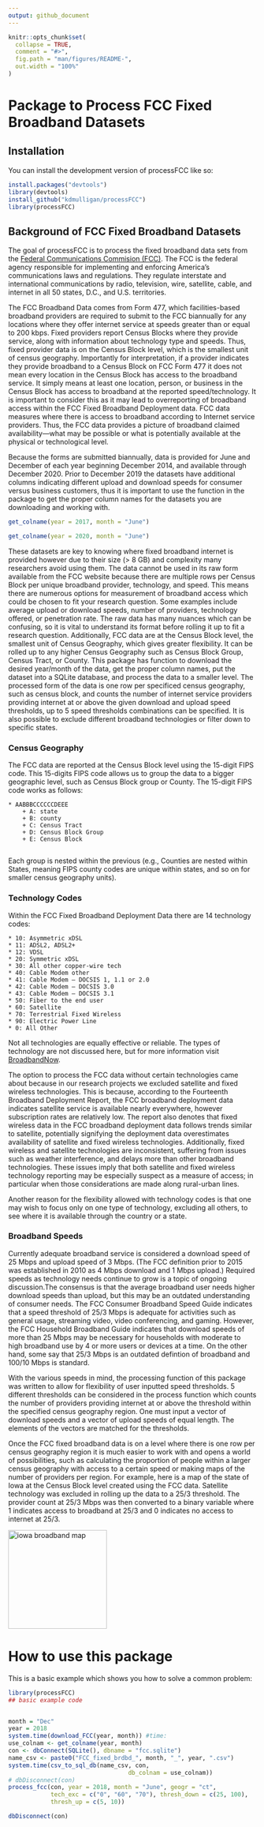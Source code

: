 ```yaml
---
output: github_document
---
```


<!-- README.md is generated from README.Rmd. Please edit that file -->

```r
knitr::opts_chunk$set(
  collapse = TRUE,
  comment = "#>",
  fig.path = "man/figures/README-",
  out.width = "100%"
)
```
# Package to Process FCC Fixed Broadband Datasets

## Installation

You can install the development version of processFCC like so:
```r
install.packages("devtools")
library(devtools)
install_github("kdmulligan/processFCC")
library(processFCC)
```

## Background of FCC Fixed Broadband Datasets

The goal of processFCC is to process the fixed broadband data sets from the [Federal Communications Commision (FCC)](https://www.fcc.gov/general/broadband-deployment-data-fcc-form-477). The FCC is the federal agency responsible for implementing and enforcing America’s communications laws and regulations. They regulate interstate and international communications by radio, television, wire, satellite, cable, and internet in all 50 states, D.C., and U.S. territories. 

The FCC Broadband Data comes from Form 477, which facilities-based broadband providers are required to submit to the FCC biannually for any locations where they offer internet service at speeds greater than or equal to 200 kbps. Fixed providers report Census Blocks where they provide service, along with information about technology type and speeds. Thus, fixed provider data is on the Census Block level, which is the smallest unit of census geography. Importantly for interpretation, if a provider indicates they provide broadband to a Census Block on FCC Form 477 it does not mean every location in the Census Block has access to the broadband service. It simply means at least one location, person, or business in the Census Block has access to broadband at the reported speed/technology. It is important to consider this as it may lead to overreporting of broadband access within the FCC Fixed Broadband Deployment data. FCC data measures where there is access to broadband according to Internet service providers. Thus, the FCC data provides a picture of broadband claimed availability—what may be possible or what is potentially available at the physical or technological level.

Because the forms are submitted biannually, data is provided for June and December of each year beginning December 2014, and available through December 2020. Prior to December 2019 the datasets have additional columns  indicating different upload and download speeds for consumer versus business customers, thus it is important to use the \code{get_colname} function in the package to get the proper column names for the datasets you are downloading and working with.

```r
get_colname(year = 2017, month = "June")

get_colname(year = 2020, month = "June")
```


These datasets are key to knowing where fixed broadband internet is provided however due to their size (> 8 GB) and complexity many researchers avoid using them. The data cannot be used in its raw form available from the FCC website because there are multiple rows per Census Block per unique broadband provider, technology, and speed. This means there are numerous options for measurement of broadband access which could be chosen to fit your research question. Some examples include average upload or download speeds, number of providers, technology offered, or penetration rate. The raw data has many nuances which can be confusing, so it is vital to understand its format before rolling it up to fit a research question. Additionally, FCC data are at the Census Block level, the smallest unit of Census Geography, which gives greater flexibility. It can be rolled up to any higher Census Geography such as Census Block Group, Census Tract, or County.
This package has function to download the desired year/month of the data, get the proper column names, put the dataset into a SQLite database, and process the data to a smaller level. The processed form of the data is one row per specificed census geography, such as census block, and counts the number of internet service providers providing internet at or above the given download and upload speed thresholds, up to 5 speed thresholds combinations can be specified. It is also possible to exclude different broadband technologies or filter down to specific states.

### Census Geography
The FCC data are reported at the Census Block level using the 15-digit FIPS code. This 15-digits FIPS code allows us to group the data to a bigger geographic level, such as Census Block group or County. The 15-digit FIPS code works as follows:

    * AABBBCCCCCCDEEE
        + A: state
        + B: county
        + C: Census Tract
        + D: Census Block Group
        + E: Census Block
        
Each group is nested within the previous (e.g., Counties are nested within States, meaning FIPS county codes are unique within states, and so on for smaller census geography units).

### Technology Codes
Within the FCC Fixed Broadband Deployment Data there are 14 technology codes:

    * 10: Asymmetric xDSL
    * 11: ADSL2, ADSL2+
    * 12: VDSL
    * 20: Symmetric xDSL
    * 30: All other copper-wire tech
    * 40: Cable Modem other
    * 41: Cable Modem – DOCSIS 1, 1.1 or 2.0
    * 42: Cable Modem – DOCSIS 3.0
    * 43: Cable Modem – DOCSIS 3.1 
    * 50: Fiber to the end user
    * 60: Satellite
    * 70: Terrestrial Fixed Wireless
    * 90: Electric Power Line
    * 0: All Other
    

Not all technologies are equally effective or reliable. The types of technology are not discussed here, but for more information visit [BroadbandNow](https://broadbandnow.com/research).

The option to process the FCC data without certain technologies came about because in our research projects we excluded satellite and fixed wireless technologies. This is because, according to the Fourteenth Broadband Deployment Report, the FCC broadband deployment data indicates satellite service is available nearly everywhere, however subscription rates are relatively low. The report also denotes that fixed wireless data in the FCC broadband deployment data follows trends similar to satellite, potentially signifying the deployment data overestimates availability of satellite and fixed wireless technologies. Additionally, fixed wireless and satellite technologies are inconsistent, suffering from issues such as weather interference, and delays more than other broadband technologies. These issues imply that both satellite and fixed wireless technology reporting may be especially suspect as a measure of access; in particular when those considerations are made along rural-urban lines.

Another reason for the flexibility allowed with technology codes is that one may wish to focus only on one type of technology, excluding all others, to see where it is available through the country or a state.

### Broadband Speeds
Currently adequate broadband service is considered a download speed of 25 Mbps and upload speed of 3 Mbps. (The FCC definition prior to 2015 was established in 2010 as 4 Mbps download and 1 Mbps upload.) Required speeds as technology needs continue to grow is a topic of ongoing discussion.The consensus is that the average broadband user needs higher download speeds than upload, but this may be an outdated understanding of consumer needs. The FCC Consumer Broadband Speed Guide indicates that a speed threshold of 25/3 Mbps is adequate for activities such as general usage, streaming video, video conferencing, and gaming. However, the FCC Household Broadband Guide indicates that download speeds of more than 25 Mbps may be necessary for households with moderate to high broadband use by 4 or more users or devices at a time. On the other hand, some say that 25/3 Mbps is an outdated defintion of broadband and 100/10 Mbps is standard.

With the various speeds in mind, the processing function of this package was written to allow for flexibility of user inputted speed thresholds. 5 different thresholds can be considered in the process function which counts the number of providers providing internet at or above the threshold within the specified census geography region. One must input a vector of download speeds and a vector of upload speeds of equal length. The elements of the vectors are matched for the thresholds. 

Once the FCC fixed broadband data is on a level where there is one row per census
geography region it is much easier to work with and opens a world of possibilities, 
such as calculating the proportion of people within a larger census geography with
access to a certain speed or making maps of the number of providers per region. For example,
here is a map of the state of Iowa at the Census Block level created using the FCC data. Satellite technology was excluded in rolling up the data to a 25/3 threshold. The provider count at 25/3 Mbps was then converted to a binary variable where 1 indicates access to broadband at 25/3 and 0 indicates no access to internet at 25/3.

<img src="./map of iowa no sat.png" alt="iowa broadband map" width="200"/>


<!-- ![iowa broadband map](./map of iowa no sat.png) -->






# How to use this package

This is a basic example which shows you how to solve a common problem:

```r
library(processFCC)
## basic example code


month = "Dec"
year = 2018
system.time(download_FCC(year, month)) #time: 
use_colnam <- get_colname(year, month)
con <- dbConnect(SQLite(), dbname = "fcc.sqlite")
name_csv <- paste0("FCC_fixed_brdbd_", month, "_", year, ".csv")
system.time(csv_to_sql_db(name_csv, con, 
                                  db_colnam = use_colnam))
# dbDisconnect(con)
process_fcc(con, year = 2018, month = "June", geogr = "ct",
            tech_exc = c("0", "60", "70"), thresh_down = c(25, 100),
            thresh_up = c(5, 10))

dbDisconnect(con)
```


